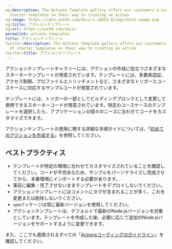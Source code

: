 ```yaml
---
og:description: The Actions Template gallery offers our customers a wide variety of
  starter templates on their way to creating an action
og:image: https://cdn2.auth0.com/docs/1.14553.0/img/share-image.png
og:title: アクションテンプレート
og:url: https://auth0.com/docs/
permalink: actions-templates
title: アクションテンプレート
twitter:description: The Actions Template gallery offers our customers a wide variety
  of starter templates on their way to creating an action
twitter:title: アクションテンプレート
---
```


アクションテンプレートギャラリーには、アクションの作成に役立つさまざまなスターターテンプレートが用意されています。テンプレートには、多要素認証、アクセス制御、プロファイルエンリッチメントなど、さまざまなトリガーとユースケースに対応するサンプルコードが用意されています。

テンプレートには、トリガーの一部としてビルディングブロックとして変更して使用できるスターターコードが用意されています。特定のユースケースのテンプレートを選択したら、アプリケーションの個々のニーズに合わせてコードをカスタマイズできます。

アクションテンプレートの使用に関する詳細な手順ガイドについては、「[初めてのアクションを作成する](/actions/write-your-first-action)」を参照してください。

## ベストプラクティス



* テンプレートが特定の環境に合わせてカスタマイズされていることを確認してください。コードが不完全なため、サンプルをパーソナライズし完成させてから、本番環境にインポートする必要があります。
* 事前に編集・完了させないままテンプレートをデプロイしないでください。
* アクションテンプレートにはコメントにタグが含まれることが多く、これを変更または削除しないでください。
* `npm`パッケージは常に最新バージョンを使用してください。
* アクションテンプレートは、デフォルトで最新のNode.jsバージョンを対象としています。テンプレートを作成した後、必要に応じて追加のNode.jsバージョンをサポートするように変更できます。

また、ここでも適用されるすべての「[Actionsコーディングのガイドライン](/action-coding-guidelines)」を確認してください。